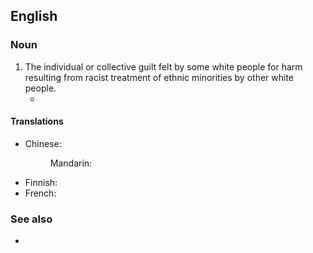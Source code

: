 ==English==
{{wikipedia}}

===Noun===
{{en-noun|-}}

# The individual or collective guilt felt by some white people for harm resulting from racist treatment of ethnic minorities by other white people.
#* {{quote-av|en|year=1997|title=Jackie Brown|author=Quentin Tarantino|role=Max Cherry|actor=Robert Forster|passage=Is '''white guilt''' supposed to make me forget I'm running a business?}}

====Translations====
{{trans-top|guilt}}
* Chinese:
*: Mandarin: {{t-needed|cmn}}
{{trans-mid}}
* Finnish: {{t|fi|[[valkoinen]] [[syyllisyys]]}}
* French: {{t|fr|culpabilité blanche|f}}
{{trans-bottom}}

===See also===
* {{l|en|liberal guilt}}